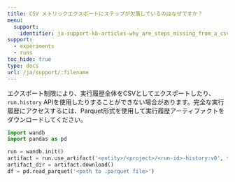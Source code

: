 ```yaml
---
title: CSV メトリックエクスポートにステップが欠落しているのはなぜですか？
menu:
  support:
    identifier: ja-support-kb-articles-why_are_steps_missing_from_a_csv_metric_export
support:
  - experiments
  - runs
toc_hide: true
type: docs
url: /ja/support/:filename
---
```

エクスポート制限により、実行履歴全体をCSVとしてエクスポートしたり、`run.history` APIを使用したりすることができない場合があります。完全な実行履歴にアクセスするには、Parquet形式を使用して実行履歴アーティファクトをダウンロードしてください。

```python
import wandb
import pandas as pd

run = wandb.init()
artifact = run.use_artifact('<entity>/<project>/<run-id>-history:v0', type='wandb-history')
artifact_dir = artifact.download()
df = pd.read_parquet('<path to .parquet file>')
```